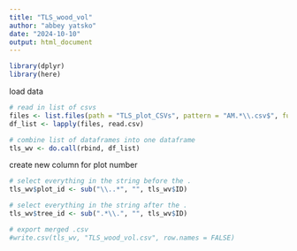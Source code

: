 ```yaml
---
title: "TLS_wood_vol"
author: "abbey yatsko"
date: "2024-10-10"
output: html_document
---
```


```r
library(dplyr)
library(here)
```

load data
```r
# read in list of csvs
files <- list.files(path = "TLS_plot_CSVs", pattern = "AM.*\\.csv$", full.names = TRUE)
df_list <- lapply(files, read.csv)

# combine list of dataframes into one dataframe
tls_wv <- do.call(rbind, df_list)
```

create new column for plot number 
```r
# select everything in the string before the . 
tls_wv$plot_id <- sub("\\..*", "", tls_wv$ID)

# select everything in the string after the . 
tls_wv$tree_id <- sub(".*\\.", "", tls_wv$ID)

# export merged .csv
#write.csv(tls_wv, "TLS_wood_vol.csv", row.names = FALSE)
```

